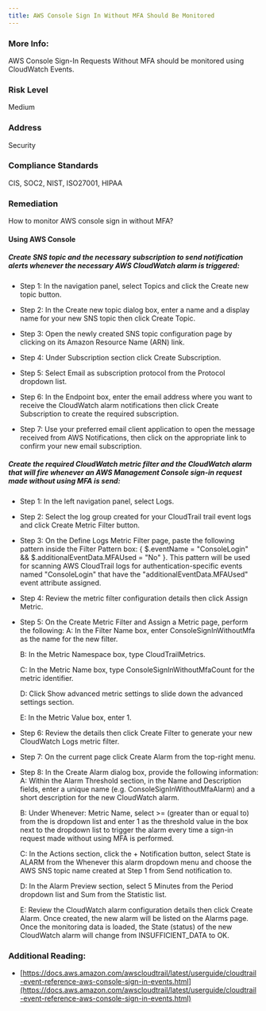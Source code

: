 ```yaml
---
title: AWS Console Sign In Without MFA Should Be Monitored
---
```


### More Info:

AWS Console Sign-In Requests Without MFA should be monitored using CloudWatch Events.

### Risk Level

Medium

### Address

Security

### Compliance Standards

CIS, SOC2, NIST, ISO27001, HIPAA

### Remediation

How to monitor AWS console sign in without MFA?

#### Using AWS Console

##### Create SNS topic and the necessary subscription to send notification alerts whenever the necessary AWS CloudWatch alarm is triggered:

- Step 1: In the navigation panel, select Topics and click the Create new topic button.

- Step 2: In the Create new topic dialog box, enter a name and a display name for your new SNS topic then click Create Topic.

- Step 3: Open the newly created SNS topic configuration page by clicking on its Amazon Resource Name (ARN) link.

- Step 4: Under Subscription section click Create Subscription.

- Step 5: Select Email as subscription protocol from the Protocol dropdown list.

- Step 6: In the Endpoint box, enter the email address where you want to receive the CloudWatch alarm notifications then click Create Subscription to create the required subscription.

- Step 7: Use your preferred email client application to open the message received from AWS Notifications, then click on the appropriate link to confirm your new email subscription.

##### Create the required CloudWatch metric filter and the CloudWatch alarm that will fire whenever an AWS Management Console sign-in request made without using MFA is send:

- Step 1: In the left navigation panel, select Logs.

- Step 2: Select the log group created for your CloudTrail trail event logs and click Create Metric Filter button.

- Step 3: On the Define Logs Metric Filter page, paste the following pattern inside the Filter Pattern box: \{ $.eventName = "ConsoleLogin" && $.additionalEventData.MFAUsed = "No" \}. This pattern will be used for scanning AWS CloudTrail logs for authentication-specific events named "ConsoleLogin" that have the "additionalEventData.MFAUsed" event attribute assigned.

- Step 4: Review the metric filter configuration details then click Assign Metric.

- Step 5: On the Create Metric Filter and Assign a Metric page, perform the following:
  A: In the Filter Name box, enter ConsoleSignInWithoutMfa as the name for the new filter.

  B: In the Metric Namespace box, type CloudTrailMetrics.

  C: In the Metric Name box, type ConsoleSignInWithoutMfaCount for the metric identifier.

  D: Click Show advanced metric settings to slide down the advanced settings section.

  E: In the Metric Value box, enter 1.

- Step 6: Review the details then click Create Filter to generate your new CloudWatch Logs metric filter.

- Step 7: On the current page click Create Alarm from the top-right menu.

- Step 8: In the Create Alarm dialog box, provide the following information:
  A: Within the Alarm Threshold section, in the Name and Description fields, enter a unique name (e.g. ConsoleSignInWithoutMfaAlarm) and a short description for the new CloudWatch alarm.

  B: Under Whenever: Metric Name, select >= (greater than or equal to) from the is dropdown list and enter 1 as the threshold value in the box next to the dropdown list to trigger the alarm every time a sign-in request made without using MFA is performed.

  C: In the Actions section, click the + Notification button, select State is ALARM from the Whenever this alarm dropdown menu and choose the AWS SNS topic name created at Step 1 from Send notification to.

  D: In the Alarm Preview section, select 5 Minutes from the Period dropdown list and Sum from the Statistic list.

  E: Review the CloudWatch alarm configuration details then click Create Alarm. Once created, the new alarm will be listed on the Alarms page. Once the monitoring data is loaded, the State (status) of the new CloudWatch alarm will change from INSUFFICIENT_DATA to OK.


### Additional Reading:

- [https://docs.aws.amazon.com/awscloudtrail/latest/userguide/cloudtrail-event-reference-aws-console-sign-in-events.html](https://docs.aws.amazon.com/awscloudtrail/latest/userguide/cloudtrail-event-reference-aws-console-sign-in-events.html)
